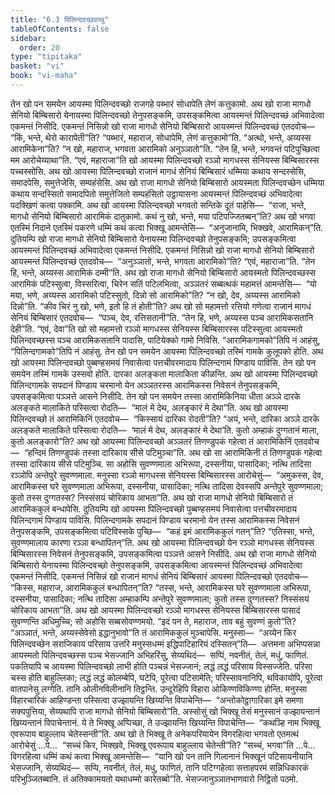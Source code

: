 ```yaml
---
title: "6.3 पिलिन्दवच्छवत्थु"
tableOfContents: false
sidebar:
  order: 20
type: "tipitaka"
basket: "vi"
book: "vi-maha"
---
```



<DynamicBreadcrumb />

<Division number="270" book="vi-maha">

<Paragraph number="1240" book="vi-maha">
तेन खो पन समयेन आयस्मा पिलिन्दवच्छो राजगहे पब्भारं सोधापेति लेणं कत्तुकामो. अथ खो राजा मागधो सेनियो बिम्बिसारो येनायस्मा पिलिन्दवच्छो तेनुपसङ्कमि, उपसङ्कमित्वा आयस्मन्तं पिलिन्दवच्छं अभिवादेत्वा एकमन्तं निसीदि. एकमन्तं निसिन्नो खो राजा मागधो सेनियो बिम्बिसारो आयस्मन्तं पिलिन्दवच्छं एतदवोच—  “किं, भन्ते, थेरो कारापेती”ति? “पब्भारं, महाराज, सोधापेमि, लेणं कत्तुकामो”ति. “अत्थो, भन्ते, अय्यस्स आरामिकेना”ति? “न खो, महाराज, भगवता आरामिको अनुञ्ञातो”ति. “तेन हि, भन्ते, भगवन्तं पटिपुच्छित्वा मम आरोचेय्याथा”ति. “एवं, महाराजा”ति खो आयस्मा पिलिन्दवच्छो रञ्ञो मागधस्स सेनियस्स बिम्बिसारस्स पच्चस्सोसि. अथ खो आयस्मा पिलिन्दवच्छो राजानं मागधं सेनियं बिम्बिसारं धम्मिया कथाय सन्दस्सेसि, समादपेसि, समुत्तेजेसि, सम्पहंसेसि. अथ खो राजा मागधो सेनियो बिम्बिसारो आयस्मता पिलिन्दवच्छेन धम्मिया कथाय सन्दस्सितो समादपितो समुत्तेजितो सम्पहंसितो उट्ठायासना आयस्मन्तं पिलिन्दवच्छं अभिवादेत्वा पदक्खिणं कत्वा पक्कामि.
</Paragraph>

<Paragraph number="1241" book="vi-maha">
अथ खो आयस्मा पिलिन्दवच्छो भगवतो सन्तिके दूतं पाहेसि—  “राजा, भन्ते, मागधो सेनियो बिम्बिसारो आरामिकं दातुकामो. कथं नु खो, भन्ते, मया पटिपज्जितब्बन्”ति? अथ खो भगवा एतस्मिं निदाने एतस्मिं पकरणे धम्मिं कथं कत्वा भिक्खू आमन्तेसि—  “अनुजानामि, भिक्खवे, आरामिकन्”ति. दुतियम्पि खो राजा मागधो सेनियो बिम्बिसारो येनायस्मा पिलिन्दवच्छो तेनुपसङ्कमि; उपसङ्कमित्वा आयस्मन्तं पिलिन्दवच्छं अभिवादेत्वा एकमन्तं निसीदि. एकमन्तं निसिन्नो खो राजा मागधो सेनियो बिम्बिसारो आयस्मन्तं पिलिन्दवच्छं एतदवोच—  “अनुञ्ञातो, भन्ते, भगवता आरामिको”ति? “एवं, महाराजा”ति. “तेन हि, भन्ते, अय्यस्स आरामिकं दम्मी”ति.
</Paragraph>

<Paragraph number="1242" book="vi-maha">
अथ खो राजा मागधो सेनियो बिम्बिसारो आयस्मतो पिलिन्दवच्छस्स आरामिकं पटिस्सुत्वा, विस्सरित्वा, चिरेन सतिं पटिलभित्वा, अञ्ञतरं सब्बत्थकं महामत्तं आमन्तेसि—  “यो मया, भणे, अय्यस्स आरामिको पटिस्सुतो, दिन्नो सो आरामिको”ति? “न खो, देव, अय्यस्स आरामिको दिन्नो”ति. “कीव चिरं नु खो, भणे, इतो हि तं होती”ति? अथ खो सो महामत्तो रत्तियो गणेत्वा राजानं मागधं सेनियं बिम्बिसारं एतदवोच—  “पञ्च, देव, रत्तिसतानी”ति. “तेन हि, भणे, अय्यस्स पञ्च आरामिकसतानि देही”ति. “एवं, देवा”ति खो सो महामत्तो रञ्ञो मागधस्स सेनियस्स बिम्बिसारस्स पटिस्सुत्वा आयस्मतो पिलिन्दवच्छस्स पञ्च आरामिकसतानि पादासि, पाटियेक्को गामो निविसि. “आरामिकगामको”तिपि नं आहंसु, “पिलिन्दगामको”तिपि नं आहंसु.
</Paragraph>

</Division>
<Division number="271" book="vi-maha">

<Paragraph number="1243" book="vi-maha">
तेन खो पन समयेन आयस्मा पिलिन्दवच्छो तस्मिं गामके कुलूपको होति. अथ खो आयस्मा पिलिन्दवच्छो पुब्बण्हसमयं निवासेत्वा पत्तचीवरमादाय पिलिन्दगामं पिण्डाय पाविसि. तेन खो पन समयेन तस्मिं गामके उस्सवो होति. दारका अलङ्कता मालाकिता कीळन्ति. अथ खो आयस्मा पिलिन्दवच्छो पिलिन्दगामके सपदानं पिण्डाय चरमानो येन अञ्ञतरस्स आरामिकस्स निवेसनं तेनुपसङ्कमि, उपसङ्कमित्वा पञ्ञत्ते आसने निसीदि. तेन खो पन समयेन तस्सा आरामिकिनिया धीता अञ्ञे दारके अलङ्कते मालाकिते पस्सित्वा रोदति—  “मालं मे देथ, अलङ्कारं मे देथा”ति. अथ खो आयस्मा पिलिन्दवच्छो तं आरामिकिनिं एतदवोच—  “किस्सायं दारिका रोदती”ति? “अयं, भन्ते, दारिका अञ्ञे दारके अलङ्कते मालाकिते पस्सित्वा रोदति—  ‘मालं मे देथ, अलङ्कारं मे देथा’ति. कुतो अम्हाकं दुग्गतानं माला, कुतो अलङ्कारो”ति? अथ खो आयस्मा पिलिन्दवच्छो अञ्ञतरं तिणण्डुपकं गहेत्वा तं आरामिकिनिं एतदवोच—  “हन्दिमं तिणण्डुपकं तस्सा दारिकाय सीसे पटिमुञ्चा”ति. अथ खो सा आरामिकिनी तं तिणण्डुपकं गहेत्वा तस्सा दारिकाय सीसे पटिमुञ्चि. सा अहोसि सुवण्णमाला अभिरूपा, दस्सनीया, पासादिका; नत्थि तादिसा रञ्ञोपि अन्तेपुरे सुवण्णमाला. मनुस्सा रञ्ञो मागधस्स सेनियस्स बिम्बिसारस्स आरोचेसुं—  “अमुकस्स, देव, आरामिकस्स घरे सुवण्णमाला अभिरूपा, दस्सनीया, पासादिका; नत्थि तादिसा देवस्सपि अन्तेपुरे सुवण्णमाला; कुतो तस्स दुग्गतस्स? निस्संसयं चोरिकाय आभता”ति.
</Paragraph>

<Paragraph number="1244" book="vi-maha">
अथ खो राजा मागधो सेनियो बिम्बिसारो तं आरामिककुलं बन्धापेसि. दुतियम्पि खो आयस्मा पिलिन्दवच्छो पुब्बण्हसमयं निवासेत्वा पत्तचीवरमादाय पिलिन्दगामं पिण्डाय पाविसि. पिलिन्दगामके सपदानं पिण्डाय चरमानो येन तस्स आरामिकस्स निवेसनं तेनुपसङ्कमि, उपसङ्कमित्वा पटिविस्सके पुच्छि—  “कहं इमं आरामिककुलं गतन्”ति? “एतिस्सा, भन्ते, सुवण्णमालाय कारणा रञ्ञा बन्धापितन्”ति. अथ खो आयस्मा पिलिन्दवच्छो येन रञ्ञो मागधस्स सेनियस्स बिम्बिसारस्स निवेसनं तेनुपसङ्कमि, उपसङ्कमित्वा पञ्ञत्ते आसने निसीदि. अथ खो राजा मागधो सेनियो बिम्बिसारो येनायस्मा पिलिन्दवच्छो तेनुपसङ्कमि, उपसङ्कमित्वा आयस्मन्तं पिलिन्दवच्छं अभिवादेत्वा एकमन्तं निसीदि. एकमन्तं निसिन्नं खो राजानं मागधं सेनियं बिम्बिसारं आयस्मा पिलिन्दवच्छो एतदवोच—  “किस्स, महाराज, आरामिककुलं बन्धापितन्”ति? “तस्स, भन्ते, आरामिकस्स घरे सुवण्णमाला अभिरूपा, दस्सनीया, पासादिका; नत्थि तादिसा अम्हाकम्पि अन्तेपुरे सुवण्णमाला; कुतो तस्स दुग्गतस्स? निस्संसयं चोरिकाय आभता”ति. अथ खो आयस्मा पिलिन्दवच्छो रञ्ञो मागधस्स सेनियस्स बिम्बिसारस्स पासादं सुवण्णन्ति अधिमुच्चि; सो अहोसि सब्बसोवण्णमयो. “इदं पन ते, महाराज, ताव बहुं सुवण्णं कुतो”ति? “अञ्ञातं, भन्ते, अय्यस्सेवेसो इद्धानुभावो”ति तं आरामिककुलं मुञ्चापेसि.
</Paragraph>

<Paragraph number="1245" book="vi-maha">
मनुस्सा—  “अय्येन किर पिलिन्दवच्छेन सराजिकाय परिसाय उत्तरि मनुस्सधम्मं इद्धिपाटिहारियं दस्सितन्”ति—  अत्तमना अभिप्पसन्ना आयस्मतो पिलिन्दवच्छस्स पञ्च भेसज्जानि अभिहरिंसु, सेय्यथिदं—  सप्पिं, नवनीतं, तेलं, मधुं, फाणितं. पकतियापि च आयस्मा पिलिन्दवच्छो लाभी होति पञ्चन्नं भेसज्जानं; लद्धं लद्धं परिसाय विस्सज्जेति. परिसा चस्स होति बाहुल्लिका; लद्धं लद्धं कोलम्बेपि, घटेपि, पूरेत्वा पटिसामेति; परिस्सावनानिपि, थविकायोपि, पूरेत्वा वातपानेसु लग्गेति. तानि ओलीनविलीनानि तिट्ठन्ति. उन्दूरेहिपि विहारा ओकिण्णविकिण्णा होन्ति. मनुस्सा विहारचारिकं आहिण्डन्ता पस्सित्वा उज्झायन्ति खिय्यन्ति विपाचेन्ति—  “अन्तोकोट्ठागारिका इमे समणा सक्यपुत्तिया, सेय्यथापि राजा मागधो सेनियो बिम्बिसारो”ति.
</Paragraph>

<Paragraph number="1246" book="vi-maha">
अस्सोसुं खो भिक्खू तेसं मनुस्सानं उज्झायन्तानं खिय्यन्तानं विपाचेन्तानं. ये ते भिक्खू अप्पिच्छा, ते उज्झायन्ति खिय्यन्ति विपाचेन्ति—  “कथञ्हि नाम भिक्खू एवरूपाय बाहुल्लाय चेतेस्सन्ती”ति. अथ खो ते भिक्खू ते अनेकपरियायेन विगरहित्वा भगवतो एतमत्थं आरोचेसुं …पे…  “सच्चं किर, भिक्खवे, भिक्खू एवरूपाय बाहुल्लाय चेतेन्ती”ति? “सच्चं, भगवा”ति …पे…  विगरहित्वा धम्मिं कथं कत्वा भिक्खू आमन्तेसि—  “यानि खो पन तानि गिलानानं भिक्खूनं पटिसायनीयानि भेसज्जानि, सेय्यथिदं—  सप्पि, नवनीतं, तेलं, मधु, फाणितं, तानि पटिग्गहेत्वा सत्ताहपरमं सन्निधिकारकं परिभुञ्जितब्बानि. तं अतिक्कामयतो यथाधम्मो कारेतब्बो”ति.

</Paragraph>
</Division>

<Paragraph number="1247" type="center" book="vi-maha">
भेसज्जानुञ्ञातभाणवारो निट्ठितो पठमो.
</Paragraph>